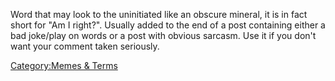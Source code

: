Word that may look to the uninitiated like an obscure mineral, it is in fact short for "Am I right?". Usually added to the end of a post containing either a bad joke/play on words or a post with obvious sarcasm. Use it if you don't want your comment taken seriously.

[[Category:Memes & Terms]]